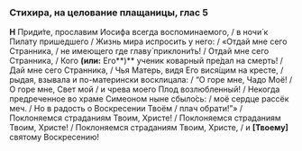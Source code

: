### Стихира, на целование плащаницы, глас 5

**Н** Приди́те, прославим Иосифа всегда воспоминаемого, / в ночи́ к Пилату пришедшего / Жизнь мира испросить у него: / «Отдай мне сего Странника, / не имеющего где главу́ приклони́ть! / Отдай мне сего Странника, / Кого **(или:** Его**)** ученик коварный пре́дал на смерть! / Дай мне сего Странника, / Чья Матерь, видя Его вися́щим на кресте, / рыдая, взывала и по-матерински восклицала: / “О горе мне, Чадо Моё! / О горе мне, Свет мой / и чрева моего Плод возлюбленный! / Некогда предреченное во храме Симеоном ныне сбыло́сь: / моё сердце рассёк меч. / Но в радость о Воскресении Твоём / плач обрати!”» / Поклоняемся страданиям Твоим, Христе! / Поклоняемся страданиям Твоим, Христе! / Поклоняемся страданиям Твоим, Христе, / и **[**Твоему**]** святому Воскресению!




